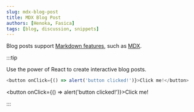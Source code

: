 ```yaml
---
slug: mdx-blog-post
title: MDX Blog Post
authors: [Henoka, Fasica]
tags: [blog, discussion, snippets]
---
```


Blog posts support [Markdown features](https://docusaurus.io/docs/markdown-features), such as [MDX](https://mdxjs.com/).

:::tip

Use the power of React to create interactive blog posts.

```js
<button onClick={() => alert('button clicked!')}>Click me!</button>
```

<button onClick={() => alert('button clicked!')}>Click me!</button>

:::
